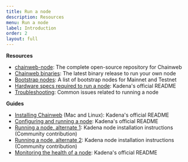 ```yaml
---
title: Run a node
description: Resources
menu: Run a node
label: Introduction
order: 2
layout: full
---
```


**Resources**

- [chainweb-node](https://github.com/kadena-io/chainweb-node): The complete open-source repository for Chainweb
- [Chainweb binaries](https://github.com/kadena-io/chainweb-node/releases): The latest binary release to run your own
  node
- [Bootstrap nodes](https://github.com/kadena-io/chainweb-node#bootstrap-nodes): A list of bootstrap nodes for Mainnet
  and Testnet
- [Hardware specs required to run a node](https://github.com/kadena-io/chainweb-node#installing-chainweb-node): Kadena's
  official README
- [Troubleshooting](https://kadena-io.github.io/kadena-docs/troubleshoot-chainweb): Common issues related to running a
  node

**Guides**

- [Installing Chainweb](https://github.com/kadena-io/chainweb-node#installing-chainweb) (Mac and Linux): Kadena's
  official README
- [Configuring and running a node](https://github.com/kadena-io/chainweb-node#configuration): Kadena's official README
- [Running a node, alternate 1](https://github.com/kadena-community/node-setup): Kadena node installation instructions
  (Community contribution)
- [Running a node, alternate 2](https://medium.com/kadenacoin/how-to-operate-a-kadena-node-kda-7844622ed5b4): Kadena
  node installation instructions (Community contribution)
- [Monitoring the health of a node](https://github.com/kadena-io/chainweb-node#monitoring-the-health-of-a-chainweb-node):
  Kadena's official README

